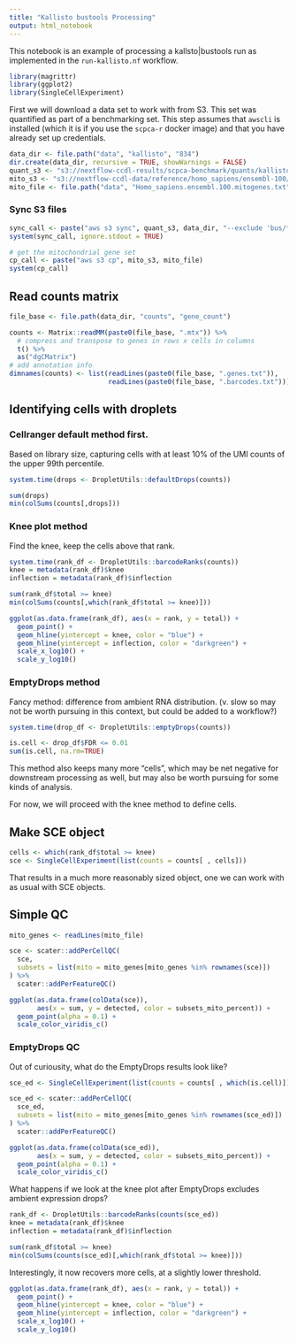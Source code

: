 ```yaml
---
title: "Kallisto bustools Processing"
output: html_notebook
---
```


This notebook is an example of processing a kallsto|bustools run as implemented in the `run-kallisto.nf` workflow.

```r
library(magrittr)
library(ggplot2)
library(SingleCellExperiment)
```


First we will download a data set to work with from S3. 
This set was quantified as part of a benchmarking set.
This step assumes that `awscli` is installed (which it is if you use the `scpca-r` docker image) and that you have already set up credentials.

```r
data_dir <- file.path("data", "kallisto", "834")
dir.create(data_dir, recursive = TRUE, showWarnings = FALSE)
quant_s3 <- "s3://nextflow-ccdl-results/scpca-benchmark/quants/kallisto/834-kallisto_cdna"
mito_s3 <- "s3://nextflow-ccdl-data/reference/homo_sapiens/ensembl-100/annotation/Homo_sapiens.ensembl.100.mitogenes.txt" 
mito_file <- file.path("data", "Homo_sapiens.ensembl.100.mitogenes.txt")
```

### Sync S3 files

```r
sync_call <- paste("aws s3 sync", quant_s3, data_dir, "--exclude 'bus/*'")
system(sync_call, ignore.stdout = TRUE)

# get the mitochondrial gene set
cp_call <- paste("aws s3 cp", mito_s3, mito_file)
system(cp_call)
```

## Read counts matrix
```r
file_base <- file.path(data_dir, "counts", "gene_count")

counts <- Matrix::readMM(paste0(file_base, ".mtx")) %>%
  # compress and transpose to genes in rows x cells in columns
  t() %>%
  as("dgCMatrix")
# add annotation info
dimnames(counts) <- list(readLines(paste0(file_base, ".genes.txt")),
                         readLines(paste0(file_base, ".barcodes.txt")))
```

## Identifying cells with droplets

### Cellranger default method first.

Based on library size, capturing cells with at least 10% of the UMI counts of the upper 99th percentile.

```r
system.time(drops <- DropletUtils::defaultDrops(counts))

sum(drops)
min(colSums(counts[,drops]))
```

### Knee plot method

Find the knee, keep the cells above that rank.

```r
system.time(rank_df <- DropletUtils::barcodeRanks(counts))
knee = metadata(rank_df)$knee
inflection = metadata(rank_df)$inflection

sum(rank_df$total >= knee)
min(colSums(counts[,which(rank_df$total >= knee)]))
```


```r
ggplot(as.data.frame(rank_df), aes(x = rank, y = total)) + 
  geom_point() +
  geom_hline(yintercept = knee, color = "blue") +
  geom_hline(yintercept = inflection, color = "darkgreen") +
  scale_x_log10() + 
  scale_y_log10()
```


### EmptyDrops method
Fancy method: difference from ambient RNA distribution.
(v. slow so may not be worth pursuing in this context, but could be added to a workflow?)
```r
system.time(drop_df <- DropletUtils::emptyDrops(counts))

is.cell <- drop_df$FDR <= 0.01 
sum(is.cell, na.rm=TRUE)
```

This method also keeps many more "cells", which may be net negative for downstream processing as well, but may also be worth pursuing for some kinds of analysis.

For now, we will proceed with the knee method to define cells.

## Make SCE object 

```r
cells <- which(rank_df$total >= knee)
sce <- SingleCellExperiment(list(counts = counts[ , cells]))
```

That results in a much more reasonably sized object, one we can work with as usual with SCE objects. 

## Simple QC
```r
mito_genes <- readLines(mito_file)

sce <- scater::addPerCellQC(
  sce, 
  subsets = list(mito = mito_genes[mito_genes %in% rownames(sce)])
) %>%
  scater::addPerFeatureQC()
```

```r
ggplot(as.data.frame(colData(sce)),
       aes(x = sum, y = detected, color = subsets_mito_percent)) + 
  geom_point(alpha = 0.1) + 
  scale_color_viridis_c()
```


### EmptyDrops QC

Out of curiousity, what do the EmptyDrops results look like?

```r
sce_ed <- SingleCellExperiment(list(counts = counts[ , which(is.cell)]))

sce_ed <- scater::addPerCellQC(
  sce_ed, 
  subsets = list(mito = mito_genes[mito_genes %in% rownames(sce_ed)])
) %>%
  scater::addPerFeatureQC()

ggplot(as.data.frame(colData(sce_ed)),
       aes(x = sum, y = detected, color = subsets_mito_percent)) + 
  geom_point(alpha = 0.1) + 
  scale_color_viridis_c()
```

What happens if we look at the knee plot after EmptyDrops excludes ambient expression drops?

```r
rank_df <- DropletUtils::barcodeRanks(counts(sce_ed))
knee = metadata(rank_df)$knee
inflection = metadata(rank_df)$inflection

sum(rank_df$total >= knee)
min(colSums(counts(sce_ed)[,which(rank_df$total >= knee)]))
```
Interestingly, it now recovers more cells, at a slightly lower threshold.


```r
ggplot(as.data.frame(rank_df), aes(x = rank, y = total)) + 
  geom_point() +
  geom_hline(yintercept = knee, color = "blue") +
  geom_hline(yintercept = inflection, color = "darkgreen") +
  scale_x_log10() + 
  scale_y_log10()
```

